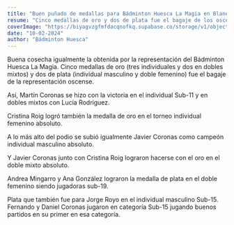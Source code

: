 ```yaml
---
title: "Buen puñado de medallas para Bádminton Huesca La Magia en Blanes"
resume: "Cinco medallas de oro y dos de plata fue el bagaje de los oscenses."
coverImage: "https://biyagvzgfmfdacqnofkq.supabase.co/storage/v1/object/public/2024-Blanes/IMG_6112.JPEG"
date: "10-02-2024"
author: "Bádminton Huesca"
---
```


Buena cosecha igualmente la obtenida por la representación del Bádminton Huesca La Magia. Cinco medallas de oro (tres individuales y dos en dobles mixtos) y dos de plata (individual masculino y doble femenino) fue el bagaje de la representación oscense.

Así, Martín Coronas se hizo con la victoria en el individual Sub-11 y en dobles mixtos con Lucía Rodríguez.

Cristina Roig logró también la medalla de oro en el torneo individual femenino absoluto.

A lo más alto del podio se subió igualmente Javier Coronas como campeón individual masculino absoluto.

Y Javier Coronas junto con Cristina Roig lograron hacerse con el oro en el doble mixto absoluto.

Andrea Mingarro y Ana González lograron la medalla de plata en el doble femenino siendo jugadoras sub-19.

Plata que también fue para Jorge Royo en el individual masculino Sub-15. Fernando y Daniel Coronas jugaron en categoría Sub-15 jugando buenos partidos en su primer en esa categoría.
